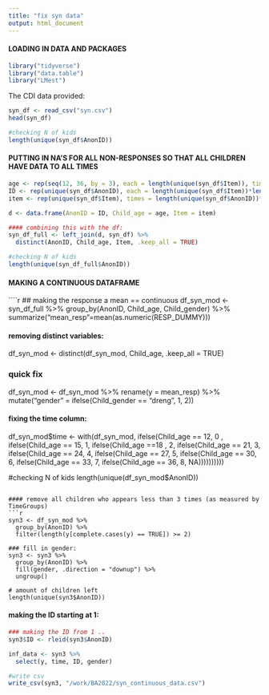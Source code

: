 ```yaml
---
title: "fix syn data"
output: html_document
---
```


#### LOADING IN DATA AND PACKAGES 
```r
library("tidyverse")
library("data.table")
library("LMest")
```

The CDI data provided:
```r
syn_df <- read_csv("syn.csv") 
head(syn_df)

#checking N of kids
length(unique(syn_df$AnonID))
```


#### PUTTING IN NA'S FOR ALL NON-RESPONSES SO THAT ALL CHILDREN HAVE DATA TO ALL TIMES 
```r
age <- rep(seq(12, 36, by = 3), each = length(unique(syn_df$Item)), times = length(unique(syn_df$AnonID)))
ID <- rep(unique(syn_df$AnonID), each = length(unique(syn_df$Item))*length(unique(age)))
item <- rep(unique(syn_df$Item), times = length(unique(syn_df$AnonID))*length(unique(age)))

d <- data.frame(AnonID = ID, Child_age = age, Item = item)

#### combining this with the df:
syn_df_full <- left_join(d, syn_df) %>% 
  distinct(AnonID, Child_age, Item, .keep_all = TRUE)

#checking N of kids
length(unique(syn_df_full$AnonID))
```

#### MAKING A CONTINUOUS DATAFRAME

````r
## making the response a mean == continuous
df_syn_mod <- syn_df_full %>% 
  group_by(AnonID, Child_age, Child_gender) %>% 
  summarize("mean_resp"=mean(as.numeric(RESP_DUMMY)))

#### removing distinct variables: 
df_syn_mod <- distinct(df_syn_mod, Child_age, .keep_all = TRUE)

### quick fix
df_syn_mod <- df_syn_mod %>% 
  rename(y = mean_resp) %>% 
  mutate("gender" = ifelse(Child_gender == "dreng", 1, 2))

#### fixing the time column:
df_syn_mod$time <-  with(df_syn_mod, ifelse(Child_age == 12, 0 ,  ifelse(Child_age == 15, 1, ifelse(Child_age ==18 , 2, ifelse(Child_age == 21, 3, ifelse(Child_age == 24, 4, ifelse(Child_age == 27, 5, ifelse(Child_age == 30, 6, ifelse(Child_age == 33, 7, ifelse(Child_age == 36, 8, NA))))))))))

#checking N of kids
length(unique(df_syn_mod$AnonID))

```

#### remove all children who appears less than 3 times (as measured by TimeGroups)
```r
syn3 <- df_syn_mod %>% 
  group_by(AnonID) %>% 
  filter(length(y[complete.cases(y) == TRUE]) >= 2)

### fill in gender:
syn3 <- syn3 %>%
  group_by(AnonID) %>%
  fill(gender, .direction = "downup") %>%
  ungroup()

# amount of children left
length(unique(syn3$AnonID))
```

#### making the ID starting at 1:
```r
### making the ID from 1 .. 
syn3$ID <- rleid(syn3$AnonID)

inf_data <- syn3 %>% 
  select(y, time, ID, gender)

#write csv
write_csv(syn3, "/work/BA2022/syn_continuous_data.csv")
```

